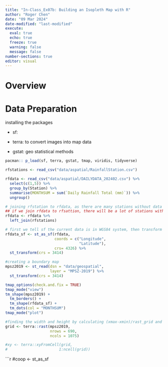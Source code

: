 ```yaml
---
title: "In-Class_Ex07b: Building an Isopleth Map with R"
author: "Roger Chen"
date: "09 Mar 2024"
date-modified: "last-modified"
execute: 
  eval: true
  echo: true
  freeze: true
  warning: false
  message: false
number-sections: true
editor: visual
---
```


# Overview

# Data Preparation

installing the packages

-   sf:

-   terra: to convert images into map data

-   gstat: geo statistical methods

```r
pacman:: p_load(sf, terra, gstat, tmap, viridis, tidyverse)
```

```r
rfstations <- read_csv("data/aspatial/RainfallStation.csv")
```

```r
rfdata <- read_csv("data/aspatial/DAILYDATA_202402.csv") %>%
  select(c(1,5)) %>%
  group_by(Station) %>%
  summarise(MONTHSUM = sum(`Daily Rainfall Total (mm)`)) %>%
  ungroup()
```

```r

# joining rfstation to rfdata, as there are many stations without data
## if we join rfdata to rfsattion, there will be a lot of stations without data
rfdata <- rfdata %>%
  left_join(rfstations)
```

```r
# first we tell sf the current data is in WGS84 system, then transform it to a geometric system (in meters)
rfdata_sf <- st_as_sf(rfdata,
                      coords = c("Longitude",
                                 "Latitude"),
                      crs= 4326) %>%
  st_transform(crs = 3414)
```

```r
#creating a boundary map
mpsz2019 <- st_read(dsn = "data/geospatial",
                    layer = "MPSZ-2019") %>%
  st_transform(crs = 3414)
```

```r
tmap_options(check.and.fix = TRUE)
tmap_mode("view")
tm_shape(mpsz2019) +
  tm_borders() +
  tm_shape(rfdata_sf) +
  tm_dots(col = "MONTHSUM")
tmap_mode("plot")
```

```r
#finding the width and height by calculating (xmax-xmin)/rast_grid and (ymax-ymin)/rast_grid
grid <- terra::rast(mpsz2019,
                    nrows = 690,
                    ncols = 1075)

#xy <- terra::xyFromCell(grid,
#                       1:ncell(grid))
```

```r

#coop <- st_as_sf